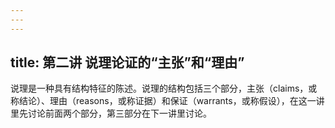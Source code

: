 ```yaml
---
---
---
```

title: 第二讲 说理论证的“主张”和“理由”
---





说理是一种具有结构特征的陈述。说理的结构包括三个部分，主张（claims，或称结论）、理由（reasons，或称证据）和保证（warrants，或称假设），在这一讲里先讨论前面两个部分，第三部分在下一讲里讨论。